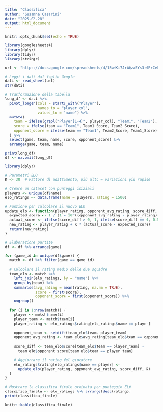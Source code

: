 ---
title: "Classifica"
author: "Susanna Casarini"
date: "2025-02-28"
output: html_document
---

```{r setup, include=FALSE}
knitr::opts_chunk$set(echo = TRUE)
```

```{r, include=FALSE}
library(googlesheets4)
library(dplyr)
library(tidyr)
library(stringr)

url <- "https://docs.google.com/spreadsheets/d/1SwNKi7JrAQzaSYs3rGFrCekcEZ4zzkdBzsIrDuKCZko/edit?gid=0#gid=0"

# Leggi i dati dal foglio Google
dati <- read_sheet(url)
str(dati)

# Trasformazione della tabella
long_df <- dati %>%
  pivot_longer(cols = starts_with("Player"),
               names_to = "player_col",
               values_to = "name") %>%
  mutate(
    team = ifelse(grepl("Player[1-4]", player_col), "Team1", "Team2"),
    score = ifelse(team == "Team1", Team1_Score, Team2_Score),
    opponent_score = ifelse(team == "Team1", Team2_Score, Team1_Score)
  ) %>%
  select(game, team, name, score, opponent_score) %>%
  arrange(game, team, name)

print(long_df)
df <- na.omit(long_df)

library(dplyr)

# Parametri ELO
K <- 30  # Fattore di adattamento, più alto = variazioni più rapide

# Creare un dataset con punteggi iniziali
players <- unique(df$name)
elo_ratings <- data.frame(name = players, rating = 1500)

# Funzione per calcolare il nuovo ELO
update_elo <- function(player_rating, opponent_avg_rating, score_diff, K) {
  expected_score <- 1 / (1 + 10^((opponent_avg_rating - player_rating) / 400))
  actual_score <- ifelse(score_diff > 0, 1, ifelse(score_diff == 0, 0.5, 0))
  new_rating <- player_rating + K * (actual_score - expected_score)
  return(new_rating)
}

# Elaborazione partite
df <- df %>% arrange(game)

for (game_id in unique(df$game)) {
  match <- df %>% filter(game == game_id)
  
  # Calcolare il rating medio delle due squadre
  team_elo <- match %>%
    left_join(elo_ratings, by = "name") %>%
    group_by(team) %>%
    summarise(avg_rating = mean(rating, na.rm = TRUE),
              score = first(score),
              opponent_score = first(opponent_score)) %>%
    ungroup()
  
  for (i in 1:nrow(match)) {
    player <- match$name[i]
    player_team <- match$team[i]
    player_rating <- elo_ratings$rating[elo_ratings$name == player]
    
    opponent_team <- setdiff(team_elo$team, player_team)
    opponent_avg_rating <- team_elo$avg_rating[team_elo$team == opponent_team]
    
    score_diff <- team_elo$score[team_elo$team == player_team] - 
      team_elo$opponent_score[team_elo$team == player_team]
    
    # Aggiornare il rating del giocatore
    elo_ratings$rating[elo_ratings$name == player] <- 
      update_elo(player_rating, opponent_avg_rating, score_diff, K)
  }
}

# Mostrare la classifica finale ordinata per punteggio ELO
classifica_finale <- elo_ratings %>% arrange(desc(rating))
print(classifica_finale)
```

```{r, echo=FALSE}
knitr::kable(classifica_finale)
```